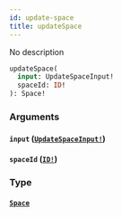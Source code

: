```yaml
---
id: update-space
title: updateSpace
---
```


No description

```graphql
updateSpace(
  input: UpdateSpaceInput!
  spaceId: ID!
): Space!

```

### Arguments

#### `input` ([`UpdateSpaceInput!`](/docs/graphql/inputs/update-space-input))

#### `spaceId` ([`ID!`](/docs/graphql/scalars/id))

### Type

#### [`Space`](/docs/graphql/objects/space)
